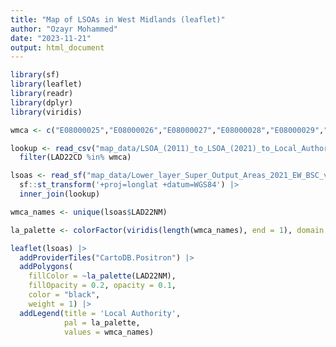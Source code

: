 ```yaml
---
title: "Map of LSOAs in West Midlands (leaflet)"
author: "Ozayr Mohammed"
date: "2023-11-21"
output: html_document
---
```



```r
library(sf)
library(leaflet)
library(readr)
library(dplyr)
library(viridis)

wmca <- c("E08000025","E08000026","E08000027","E08000028","E08000029","E08000030","E08000031")

lookup <- read_csv("map_data/LSOA_(2011)_to_LSOA_(2021)_to_Local_Authority_District_(2022)_Lookup_for_England_and_Wales_(Version_2).csv") |> 
  filter(LAD22CD %in% wmca)

lsoas <- read_sf("map_data/Lower_layer_Super_Output_Areas_2021_EW_BSC_v2_4230104012005843742.geojson") |> 
  sf::st_transform('+proj=longlat +datum=WGS84') |> 
  inner_join(lookup)

wmca_names <- unique(lsoas$LAD22NM)

la_palette <- colorFactor(viridis(length(wmca_names), end = 1), domain = wmca_names)

```

```r

leaflet(lsoas) |> 
  addProviderTiles("CartoDB.Positron") |> 
  addPolygons(
    fillColor = ~la_palette(LAD22NM),
    fillOpacity = 0.2, opacity = 0.1,
    color = "black",
    weight = 1) |> 
  addLegend(title = 'Local Authority',
            pal = la_palette,
            values = wmca_names)


  
```

